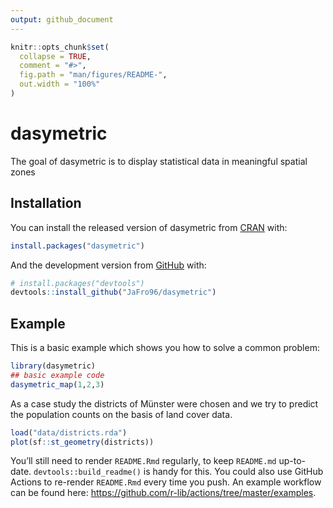 ```yaml
---
output: github_document
---
```


```r
knitr::opts_chunk$set(
  collapse = TRUE,
  comment = "#>",
  fig.path = "man/figures/README-",
  out.width = "100%"
)
```

# dasymetric

<!-- badges: start -->
<!-- badges: end -->

The goal of dasymetric is to display statistical data in meaningful spatial zones

## Installation

You can install the released version of dasymetric from [CRAN](https://CRAN.R-project.org) with:

``` r
install.packages("dasymetric")
```

And the development version from [GitHub](https://github.com/) with:

``` r
# install.packages("devtools")
devtools::install_github("JaFro96/dasymetric")
```
## Example

This is a basic example which shows you how to solve a common problem:

```r
library(dasymetric)
## basic example code
dasymetric_map(1,2,3)
```

As a case study the districts of Münster were chosen and we try to predict the population counts on the basis of land cover data.

```r
load("data/districts.rda")
plot(sf::st_geometry(districts))
```

You'll still need to render `README.Rmd` regularly, to keep `README.md` up-to-date. `devtools::build_readme()` is handy for this. You could also use GitHub Actions to re-render `README.Rmd` every time you push. An example workflow can be found here: <https://github.com/r-lib/actions/tree/master/examples>.
